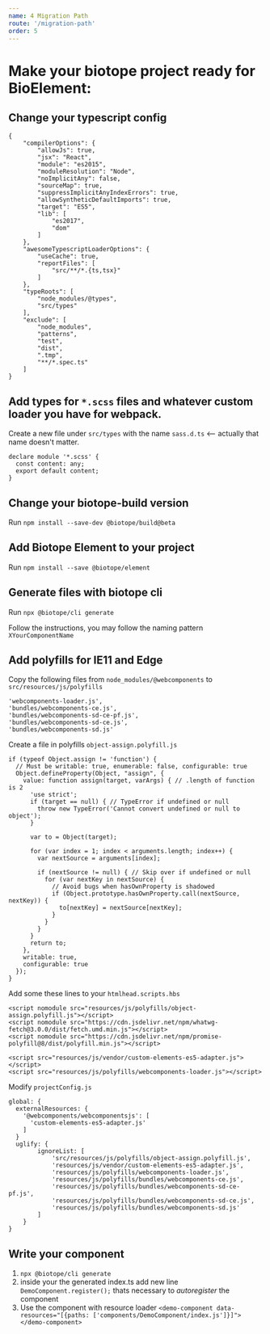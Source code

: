 ```yaml
---
name: 4 Migration Path
route: '/migration-path'
order: 5
---
```


# Make your biotope project ready for BioElement:

## Change your typescript config
```
{
	"compilerOptions": {
		"allowJs": true,
		"jsx": "React",
		"module": "es2015",
		"moduleResolution": "Node",
		"noImplicitAny": false,
		"sourceMap": true,
		"suppressImplicitAnyIndexErrors": true,
		"allowSyntheticDefaultImports": true,
		"target": "ES5",
		"lib": [
			"es2017",
			"dom"
		]
	},
	"awesomeTypescriptLoaderOptions": {
		"useCache": true,
		"reportFiles": [
			"src/**/*.{ts,tsx}"
		]
	},
	"typeRoots": [
		"node_modules/@types",
		"src/types"
	],
	"exclude": [
		"node_modules",
		"patterns",
		"test",
		"dist",
		".tmp",
		"**/*.spec.ts"
	]
}
```

## Add types for `*.scss` files and whatever custom loader you have for webpack.

Create a new file under `src/types` with the name `sass.d.ts` <-- actually that name doesn't matter.
```
declare module '*.scss' {
  const content: any;
  export default content;
}
```

## Change your biotope-build version
Run `npm install --save-dev @biotope/build@beta`

## Add Biotope Element to your project
Run `npm install --save @biotope/element`

## Generate files with biotope cli
Run `npx @biotope/cli generate`

Follow the instructions, you may follow the naming pattern `XYourComponentName`

## Add polyfills for IE11 and Edge
Copy the following files from `node_modules/@webcomponents` to `src/resources/js/polyfills`
```
'webcomponents-loader.js',
'bundles/webcomponents-ce.js',
'bundles/webcomponents-sd-ce-pf.js',
'bundles/webcomponents-sd-ce.js',
'bundles/webcomponents-sd.js'
```

Create a file in polyfills `object-assign.polyfill.js`

```
if (typeof Object.assign != 'function') {
  // Must be writable: true, enumerable: false, configurable: true
  Object.defineProperty(Object, "assign", {
    value: function assign(target, varArgs) { // .length of function is 2
      'use strict';
      if (target == null) { // TypeError if undefined or null
        throw new TypeError('Cannot convert undefined or null to object');
      }

      var to = Object(target);

      for (var index = 1; index < arguments.length; index++) {
        var nextSource = arguments[index];

        if (nextSource != null) { // Skip over if undefined or null
          for (var nextKey in nextSource) {
            // Avoid bugs when hasOwnProperty is shadowed
            if (Object.prototype.hasOwnProperty.call(nextSource, nextKey)) {
              to[nextKey] = nextSource[nextKey];
            }
          }
        }
      }
      return to;
    },
    writable: true,
    configurable: true
  });
}
```

Add some these lines to your `htmlhead.scripts.hbs`
```
<script nomodule src="resources/js/polyfills/object-assign.polyfill.js"></script>
<script nomodule src="https://cdn.jsdelivr.net/npm/whatwg-fetch@3.0.0/dist/fetch.umd.min.js"></script>
<script nomodule src="https://cdn.jsdelivr.net/npm/promise-polyfill@8/dist/polyfill.min.js"></script>

<script src="resources/js/vendor/custom-elements-es5-adapter.js"></script>
<script src="resources/js/polyfills/webcomponents-loader.js"></script>
```

Modify `projectConfig.js`
```
global: {
  externalResources: {
    '@webcomponents/webcomponentsjs': [
      'custom-elements-es5-adapter.js'
    ]
  }
  uglify: {
		ignoreList: [
			'src/resources/js/polyfills/object-assign.polyfill.js',
			'resources/js/vendor/custom-elements-es5-adapter.js',
			'resources/js/polyfills/webcomponents-loader.js',
			'resources/js/polyfills/bundles/webcomponents-ce.js',
			'resources/js/polyfills/bundles/webcomponents-sd-ce-pf.js',
			'resources/js/polyfills/bundles/webcomponents-sd-ce.js',
			'resources/js/polyfills/bundles/webcomponents-sd.js'
		]
	}
}
```


## Write your component

1. `npx @biotope/cli generate`
2. inside your the generated index.ts add new line `DemoComponent.register();` thats necessary to *autoregister* the component
3. Use the component with resource loader `<demo-component data-resources="[{paths: ['components/DemoComponent/index.js']}]"></demo-component>`



